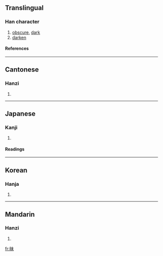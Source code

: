 ==Translingual==
===Han character===
{{Han char|rn=72|rad=日|as=05|sn=9|four=6509<sub>0</sub>|canj=日十木 (AJD)|ids=⿰[[日]][[未]]}}
# [[obscure]], [[dark]]
# [[darken]]
====References====
{{Han ref|kx=0493.120|dkj=13846|dj=0857.010|hdz=21497.010|uh=6627|ud=26151|bh=AC4E|bd=44110}}
----

==Cantonese==
===Hanzi===
{{yue-hanzi|jyut=|y=mui6}}
# {{defn|Cantonese}}
----
==Japanese==
===Kanji===
{{ja-kanji|grade=|rs=日05}}
# {{defn|Japanese}} 
====Readings====
{{ja-readings|on=[[まい]] (''mai''), [[ばい]] (''bai'')|kun=[[くらい]] ([[昧い]], ''kurai''), [[むさぼる]] ([[昧る]], ''musaboru'')}}
----

==Korean==
===Hanja===
{{ko-hanja|hangeul=매|eumhun=|rv=mae|mr=mae|y=may}}
# {{defn|Korean}}
----
==Mandarin==
===Hanzi===
{{cmn-hanzi|pin=[[mèi]] ([[mei4]])|wg=mei<sup>4</sup>}}
# {{defn|Mandarin}}

[[fr:昧]]